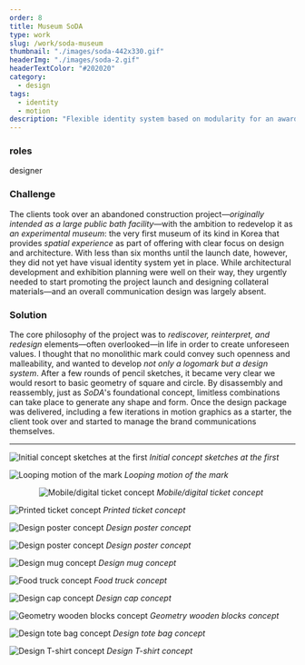 ```yaml
---
order: 8
title: Museum SoDA
type: work
slug: /work/soda-museum
thumbnail: "./images/soda-442x330.gif"
headerImg: "./images/soda-2.gif"
headerTextColor: "#202020"
category:
  - design
tags:
  - identity
  - motion
description: "Flexible identity system based on modularity for an award-winning experimental museum in Korea with versatility for motion, physicality, and interactivity."
---
```


<section class="portfolioDetail">

### roles

designer

</section>

<section class="portfolioDetail">

### Challenge

The clients took over an abandoned construction project—_originally intended as a large public bath facility_—with the ambition to redevelop it as _an experimental museum_: the very first museum of its kind in Korea that provides _spatial experience_ as part of offering with clear focus on design and architecture. With less than six months until the launch date, however, they did not yet have visual identity system yet in place. While architectural development and exhibition planning were well on their way, they urgently needed to start promoting the project launch and designing collateral materials—and an overall communication design was largely absent.

</section>

<section class="portfolioDetail">

### Solution

The core philosophy of the project was to _rediscover, reinterpret, and redesign_ elements&mdash;often overlooked&mdash;in life in order to create unforeseen values. I thought that no monolithic mark could convey such openness and malleability, and wanted to develop _not only a logomark but a design system_. After a few rounds of pencil sketches, it became very clear we would resort to basic geometry of square and circle. By disassembly and reassembly, just as _SoDA_'s foundational concept, limitless combinations can take place to generate any shape and form. Once the design package was delivered, including a few iterations in motion graphics as a starter, the client took over and started to manage the brand communications themselves.

</section>

---

![Initial concept sketches at the first](./images/soda-sketch.jpg)
_Initial concept sketches at the first_

![Looping motion of the mark](./images/soda-flipping.gif)
_Looping motion of the mark_

<div style="max-width: 400px; margin: 0 auto;">

![Mobile/digital ticket concept](./images/soda-e-ticket.png)
_Mobile/digital ticket concept_

</div>

![Printed ticket concept](./images/soda-tickets.jpg)
_Printed ticket concept_

![Design poster concept](./images/soda-poster_1.jpg)
_Design poster concept_

![Design poster concept](./images/soda-poster_2.jpg)
_Design poster concept_

![Design mug concept](./images/soda_mug.jpg)
_Design mug concept_

![Food truck concept](./images/soda-foodtruck.jpg)
_Food truck concept_

![Design cap concept](./images/soda-cap.jpg)
_Design cap concept_

![Geometry wooden blocks concept](./images/soda-blocks.gif)
_Geometry wooden blocks concept_

![Design tote bag concept](./images/soda-totebag.jpg)
_Design tote bag concept_

![Design T-shirt concept](./images/soda-shirt.jpg)
_Design T-shirt concept_

